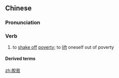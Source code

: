 {{also|脱贫}}
==Chinese==
{{zh-forms|s=脱贫}}

===Pronunciation===
{{zh-pron
|m=tuōpín
|c=tyut3 pan4
|cat=v
}}

===Verb===
{{zh-verb}}

# to [[shake off]] [[poverty]]; to [[lift]] oneself out of poverty

====Derived terms====
{{zh-der|脫貧致富}}

[[zh:脫貧]]